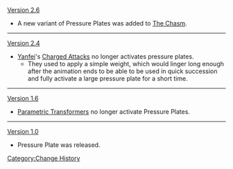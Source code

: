 [[Version 2.6]]
*A new variant of Pressure Plates was added to [[The Chasm]].
----
[[Version 2.4]]
*[[Yanfei]]'s [[Seal of Approval|Charged Attacks]] no longer activates pressure plates.
**They used to apply a simple weight, which would linger long enough after the animation ends to be able to be used in quick succession and fully activate a large pressure plate for a short time.
----
[[Version 1.6]]
*[[Parametric Transformer]]s no longer activate Pressure Plates.
----
[[Version 1.0]]
*Pressure Plate was released.
<noinclude>[[Category:Change History]]</noinclude>